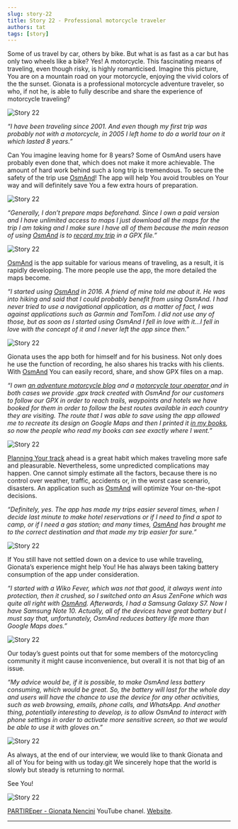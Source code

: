 ```yaml
---
slug: story-22
title: Story 22 - Professional motorcycle traveler
authors: tat
tags: [story]
---
```


Some of us travel by car, others by bike. But what is as fast as a car but has only two wheels like a bike? Yes! A motorcycle. This fascinating means of traveling, even though risky, is highly romanticised. Imagine this picture, You are on a mountain road on your motorcycle, enjoying the vivid colors of the the sunset. Gionata is a professional motorcycle adventure traveler, so who, if not he, is able to fully describe and share the experience of motorcycle traveling?

![Story 22](./10.jpg)

<!--truncate-->

_“I have been traveling since 2001. And even though my first trip was probably not with a motorcycle, in 2005 I left home to do a world tour on it which lasted 8 years.”_

Can You imagine leaving home for 8 years? Some of OsmAnd users have probably even done that, which does not make it more achievable. The amount of hard work behind such a long trip is tremendous. To secure the safety of the trip use <a href="https://osmand.net/">OsmAnd</a>! The app will help You avoid troubles on Your way and will definitely save You a few extra hours of preparation.

![Story 22](./2.jpg)

_“Generally, I don’t prepare maps beforehand. Since I own a paid version and I have unlimited access to maps I just download all the maps for the trip I am taking and I make sure I have all of them because the main reason of using <a href="https://osmand.net/">OsmAnd</a> is to <a href="https://osmand.net/features/trip-recording-plugin">record my trip</a> in a GPX file.”_

![Story 22](./3.jpg)

<a href="https://osmand.net/">OsmAnd</a> is the app suitable for various means of traveling, as a result, it is rapidly developing. The more people use the app, the more detailed the maps become.

_“I started using <a href="https://osmand.net/">OsmAnd</a> in 2016. A friend of mine told me about it. He was into hiking and said that I could probably benefit from using OsmAnd. I had never tried to use a navigational application, as a matter of fact, I was against applications such as Garmin and TomTom. I did not use any of those, but as soon as I started using OsmAnd I fell in love with it…I fell in love with the concept of it and I never left the app since then.”_

![Story 22](./4.jpg)

Gionata uses the app both for himself and for his business. Not only does he use the function of recording, he also shares his tracks with his clients. With <a href="https://osmand.net/">OsmAnd</a> You can easily record, share, and show GPX files on a map.

_“I own <a href="https://www.partireper.it/"> an adventure motorcycle blog</a> and a <a href="https://www.ridetrueadv.com">motorcycle tour operator </a> and in both cases we provide .gpx track created with OsmAnd for our customers to follow our GPX in order to reach trails, waypoints and hotels  we have booked for them in order to follow the best routes available in each country they are visiting. The route that I was able to save using the app allowed me to recreate its design on Google Maps and then I printed it <a href="https://www.partireper.it/categoria-prodotto/libri/">in my books</a>, so now the people who read my books can see exactly where I went.”_

![Story 22](./6.jpg)

<a href="https://osmand.net/features/trip-planning"> Planning Your track</a> ahead is a great habit which makes traveling more safe and pleasurable. Nevertheless, some unpredicted complications may happen. One cannot simply estimate all the factors, because there is no control over weather, traffic, accidents or, in the worst case scenario, disasters. An application such as <a href="https://osmand.net/">OsmAnd</a> will optimize Your on-the-spot decisions.

_“Definitely, yes. The app has made my trips easier several times, when I decide last minute to make hotel reservations or if I need to find a spot to camp, or if I need a gas station; and many times, <a href="https://osmand.net/">OsmAnd</a> has brought me to the correct destination and that made my trip easier for sure.”_

![Story 22](./7.jpg)

If You still have not settled down on a device to use while traveling, Gionata’s experience might help You! He has always been taking battery consumption of the app under consideration.

_“I started with a Wiko Fever, which was not that good, it always went into protection, then it crushed, so I switched onto an Asus ZenFone which was quite all right with <a href="https://osmand.net/">OsmAnd</a>. Afterwards, I had a Samsung Galaxy S7. Now I have Samsung Note 10. Actually, all of the devices have great battery but I must say that, unfortunately, OsmAnd reduces battery life more than Google Maps does.”_

![Story 22](./8.jpg)

Our today’s guest points out that for some members of the motorcycling community it might cause inconvenience, but overall it is not that big of an issue.

_“My advice would be, if it is possible, to make OsmAnd less battery consuming, which would be great. So, the battery will last for the whole day and users will have the chance to use the device for any other activities, such as web browsing, emails, phone calls, and WhatsApp.  And another thing, potentially interesting to develop, is to allow OsmAnd to interact with phone settings in order to activate more sensitive screen, so that we would be able to use it with gloves on.”_

![Story 22](./9.jpg)

As always, at the end of our interview, we would like to thank Gionata and all of You for being with us today.git 
We sincerely hope that the world is slowly but steady is returning to normal.

See You!

![Story 22](./1.jpg)

<a href="https://www.youtube.com/user/partireperit">PARTIREper - Gionata Nencini</a> YouTube chanel.
<a href="https://www.partireper.it">Website</a>.
_________________________________________________

<LinksSocial/>
<LinksTelegram/>

<AndroidStore/>
<AppleStore/>
